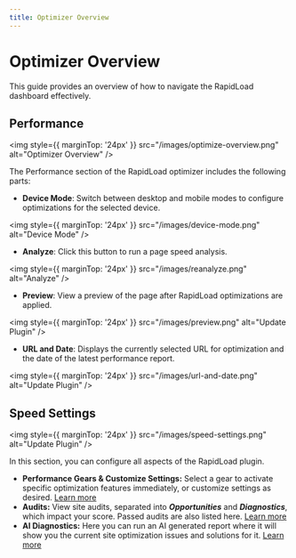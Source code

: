 ```yaml
---
title: Optimizer Overview
---     
```


# Optimizer Overview

This guide provides an overview of how to navigate the RapidLoad dashboard effectively.

## Performance
  
<img style={{ marginTop: '24px' }} 
src="/images/optimize-overview.png" alt="Optimizer Overview" />

The Performance section of the RapidLoad optimizer includes the following parts:

*   **Device Mode**: Switch between desktop and mobile modes to configure optimizations for the selected device.

<img style={{ marginTop: '24px' }} 
src="/images/device-mode.png" alt="Device Mode" />

*   **Analyze**: Click this button to run a page speed analysis.    

<img style={{ marginTop: '24px' }} 
src="/images/reanalyze.png" alt="Analyze" />

*   **Preview**: View a preview of the page after RapidLoad optimizations are applied.  

<img style={{ marginTop: '24px' }} 
src="/images/preview.png" alt="Update Plugin" />

*   **URL and Date**: Displays the currently selected URL for optimization and the date of the latest performance report.

<img style={{ marginTop: '24px' }} 
src="/images/url-and-date.png" alt="Update Plugin" />

## Speed Settings
  
<img style={{ marginTop: '24px' }} 
src="/images/speed-settings.png" alt="Update Plugin" />


In this section, you can configure all aspects of the RapidLoad plugin.

*   **Performance Gears & Customize Settings:** Select a gear to activate specific optimization features immediately, or customize settings as desired. [Learn more](/using-plugin/one-click-optimization)
*   **Audits:** View site audits, separated into **_Opportunities_** and **_Diagnostics_**, which impact your score. Passed audits are also listed here. [Learn more](/using-plugin/page-speed-audits)
*   **AI Diagnostics:** Here you can run an AI generated report where it will show you the current site optimization issues and solutions for it. [Learn more](/using-plugin/ai-diagnostics)

